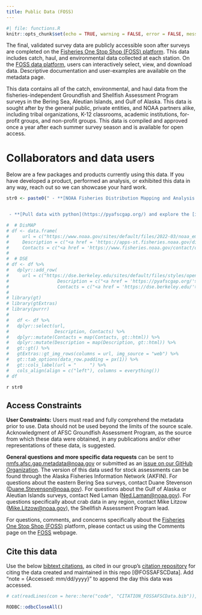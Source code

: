 ```yaml
---
title: Public Data (FOSS)
---
```


```r
#| file: functions.R
knitr::opts_chunk$set(echo = TRUE, warning = FALSE, error = FALSE, message = FALSE, eval = TRUE, comment = FALSE)
```

The final, validated survey data are publicly accessible soon after surveys are completed on the [Fisheries One Stop Shop (FOSS) platform](https://www.fisheries.noaa.gov/foss/). This data includes catch, haul, and environmental data collected at each station. On the [FOSS data platform](https://www.fisheries.noaa.gov/foss/), users can interactively select, view, and download data. Descriptive documentation and user-examples are available on the metadata page.

This data contains all of the catch, environmental, and haul data from the fisheries-independent Groundfish and Shellfish Assessment Program surveys in the Bering Sea, Aleutian Islands, and Gulf of Alaska. This data is sought after by the general public, private entities, and NOAA partners alike, including tribal organizations, K-12 classrooms, academic institutions, for-profit groups, and non-profit groups. This data is compiled and approved once a year after each summer survey season and is available for open access. 

# Collaborators and data users

Below are a few packages and products currently using this data. If you have developed a product, performed an analysis, or exhibited this data in any way, reach out so we can showcase your hard work. 

```r
str0 <- paste0(" - **[NOAA Fisheries Distribution Mapping and Analysis Portal](https://apps-st.fisheries.noaa.gov/dismap)**; *[NOAA Fisheries Office of Science and Technology](https://www.fisheries.noaa.gov/contact/office-science-and-technology)*


 - **[Pull data with python](https://pyafscgap.org/) and explore the [in-browser visualization tool](https://app.pyafscgap.org/'). Reference their [example Python notebook](https://mybinder.org/v2/gh/SchmidtDSE/afscgap/main?urlpath=/tree/index.ipynb)**; *[The Eric and Wendy Schmidt Center for Data Science and the Environment at UC Berkeley](https://dse.berkeley.edu/), including sam.pottinger@berkeley.edu, ccmartinez@berkeley.edu, gzarpellon@berkeley.edu, and kkoy@berkeley.edu.* ")

#  # DisMAP
# df <- data.frame(    
#     url = c("https://www.noaa.gov/sites/default/files/2022-03/noaa_emblem_logo-2022.png"), 
#     Description = c("<a href = 'https://apps-st.fisheries.noaa.gov/dismap'>NOAA Fisheries Distribution Mapping and Analysis Portal</a>"), 
#     Contacts = c("<a href = 'https://www.fisheries.noaa.gov/contact/office-science-and-technology'>NOAA Fisheries Office of Science and Technology</a>"))
# 
#  # DSE
# df <- df %>% 
#   dplyr::add_row(
#     url = c("https://dse.berkeley.edu/sites/default/files/styles/openberkeley_image_full/public/general/dse_logostack.png"), 
#                  Description = c("<a href = 'https://pyafscgap.org/'>Pull data with python</a> and explore the <a href = 'https://app.pyafscgap.org/'>in-browser visualization tool</a>. Reference their <a href = 'https://mybinder.org/v2/gh/SchmidtDSE/afscgap/main?urlpath=/tree/index.ipynb'>example Python notebook</a>"), 
#                  Contacts = c("<a href = 'https://dse.berkeley.edu/'>The Eric and Wendy Schmidt Center for Data Science and the Environment at UC Berkeley</a>; <a href = 'mailto: sam.pottinger@berkeley.edu'>Sam Pottinger</a>, <a href = 'mailto: ccmartinez@berkeley.edu'>Ciera Martinez</a>, <a href = 'mailto: gzarpellon@berkeley.edu'>Giulia Zarpellon</a>, and <a href = 'mailto: kkoy@berkeley.edu'>Kevin Koy</a>"))
# 
# library(gt)
# library(gtExtras)
# library(purrr)
#   
#   df <- df %>%
#   dplyr::select(url, 
#                 Description, Contacts) %>%
#   dplyr::mutate(Contacts = map(Contacts, gt::html)) %>%
#   dplyr::mutate(Description = map(Description, gt::html)) %>%
#   gt::gt() %>%
#   gtExtras::gt_img_rows(columns = url, img_source = "web") %>%
#   gt::tab_options(data_row.padding = px(1)) %>%
#   gt::cols_label(url = "     ") %>%
#   cols_align(align = c("left"), columns = everything())
# df

```

`r str0`

## Access Constraints

**User Constraints:** Users must read and fully comprehend the metadata prior to use. Data should not be used beyond the limits of the source scale. Acknowledgment of AFSC Groundfish Assessment Program, as the source from which these data were obtained, in any publications and/or other representations of these data, is suggested.

**General questions and more specific data requests** can be sent to <nmfs.afsc.gap.metadata@noaa.gov> or submitted as an [issue on our GitHub
Organization](https://github.com/afsc-gap-products/data-requests). The version of this data used for stock assessments can be found through the Alaska Fisheries Information Network (AKFIN). For questions about the eastern Bering Sea surveys, contact Duane Stevenson (<Duane.Stevenson@noaa.gov>). For questions about the Gulf of Alaska or Aleutian Islands surveys, contact Ned Laman (<Ned.Laman@noaa.gov>). For questions specifically about crab data in any region, contact Mike Litzow (<Mike.Litzow@noaa.gov>), the Shellfish Assessment Program lead.

For questions, comments, and concerns specifically about the [Fisheries One Stop Shop (FOSS)](https://www.fisheries.noaa.gov/foss) platform, please contact us using the Comments page on the [FOSS](https://www.fisheries.noaa.gov/foss) webpage.

## Cite this data

Use the below [bibtext citations](`r paste0(link_repo, "/blob/main/code/CITATION_FOSSAFSCData.bib")`), as cited in our group's [citation repository](https://github.com/afsc-gap-products/citations/blob/main/cite/bibliography.bib) for citing the data created and maintained in this repo [@FOSSAFSCData]. Add "note = {Accessed: mm/dd/yyyy}" to append the day this data was accessed. 

```r
# cat(readLines(con = here::here("code", "CITATION_FOSSAFSCData.bib")), sep = "\n") 
```

```r
RODBC::odbcCloseAll()
```
